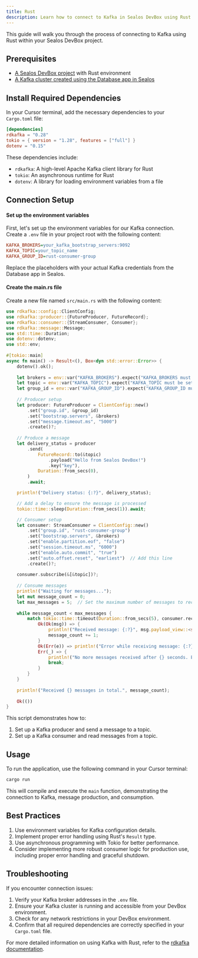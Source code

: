 ```yaml
---
title: Rust
description: Learn how to connect to Kafka in Sealos DevBox using Rust
---
```


This guide will walk you through the process of connecting to Kafka using Rust within your Sealos DevBox project.

## Prerequisites

- [A Sealos DevBox project](/docs/guides/fundamentals/create-a-project) with Rust environment
- [A Kafka cluster created using the Database app in Sealos](./)

## Install Required Dependencies

In your Cursor terminal, add the necessary dependencies to your `Cargo.toml` file:

```toml
[dependencies]
rdkafka = "0.28"
tokio = { version = "1.28", features = ["full"] }
dotenv = "0.15"
```

These dependencies include:
- `rdkafka`: A high-level Apache Kafka client library for Rust
- `tokio`: An asynchronous runtime for Rust
- `dotenv`: A library for loading environment variables from a file

## Connection Setup

<div className='fd-steps [&_h4]:fd-step'>

#### Set up the environment variables

First, let's set up the environment variables for our Kafka connection. Create a `.env` file in your project root with the following content:

```ini title=".env"
KAFKA_BROKERS=your_kafka_bootstrap_servers:9092
KAFKA_TOPIC=your_topic_name
KAFKA_GROUP_ID=rust-consumer-group
```

Replace the placeholders with your actual Kafka credentials from the Database app in Sealos.

#### Create the main.rs file

Create a new file named `src/main.rs` with the following content:

```rust
use rdkafka::config::ClientConfig;
use rdkafka::producer::{FutureProducer, FutureRecord};
use rdkafka::consumer::{StreamConsumer, Consumer};
use rdkafka::message::Message;
use std::time::Duration;
use dotenv::dotenv;
use std::env;
 
#[tokio::main]
async fn main() -> Result<(), Box<dyn std::error::Error>> {
    dotenv().ok();
 
    let brokers = env::var("KAFKA_BROKERS").expect("KAFKA_BROKERS must be set");
    let topic = env::var("KAFKA_TOPIC").expect("KAFKA_TOPIC must be set");
    let group_id = env::var("KAFKA_GROUP_ID").expect("KAFKA_GROUP_ID must be set");
 
    // Producer setup
    let producer: FutureProducer = ClientConfig::new()
        .set("group.id", &group_id)
        .set("bootstrap.servers", &brokers)
        .set("message.timeout.ms", "5000")
        .create()?;
 
    // Produce a message
    let delivery_status = producer
        .send(
            FutureRecord::to(&topic)
                .payload("Hello from Sealos DevBox!")
                .key("key"),
            Duration::from_secs(0),
        )
        .await;

    println!("Delivery status: {:?}", delivery_status);

    // Add a delay to ensure the message is processed
    tokio::time::sleep(Duration::from_secs(1)).await;

    // Consumer setup
    let consumer: StreamConsumer = ClientConfig::new()
        .set("group.id", "rust-consumer-group")
        .set("bootstrap.servers", &brokers)
        .set("enable.partition.eof", "false")
        .set("session.timeout.ms", "6000")
        .set("enable.auto.commit", "true")
        .set("auto.offset.reset", "earliest")  // Add this line
        .create()?;
 
    consumer.subscribe(&[&topic])?;
 
    // Consume messages
    println!("Waiting for messages...");
    let mut message_count = 0;
    let max_messages = 5;  // Set the maximum number of messages to receive
    
    while message_count < max_messages {
        match tokio::time::timeout(Duration::from_secs(5), consumer.recv()).await {
            Ok(Ok(msg)) => {
                println!("Received message: {:?}", msg.payload_view::<str>());
                message_count += 1;
            }
            Ok(Err(e)) => println!("Error while receiving message: {:?}", e),
            Err(_) => {
                println!("No more messages received after {} seconds. Exiting.", 5);
                break;
            }
        }
    }
    
    println!("Received {} messages in total.", message_count);
 
    Ok(())
}
```

This script demonstrates how to:

1. Set up a Kafka producer and send a message to a topic.
2. Set up a Kafka consumer and read messages from a topic.

</div>

## Usage

To run the application, use the following command in your Cursor terminal:

```bash
cargo run
```

This will compile and execute the `main` function, demonstrating the connection to Kafka, message production, and consumption.

## Best Practices

1. Use environment variables for Kafka configuration details.
2. Implement proper error handling using Rust's `Result` type.
3. Use asynchronous programming with Tokio for better performance.
4. Consider implementing more robust consumer logic for production use, including proper error handling and graceful shutdown.

## Troubleshooting

If you encounter connection issues:

1. Verify your Kafka broker addresses in the `.env` file.
2. Ensure your Kafka cluster is running and accessible from your DevBox environment.
3. Check for any network restrictions in your DevBox environment.
4. Confirm that all required dependencies are correctly specified in your `Cargo.toml` file.

For more detailed information on using Kafka with Rust, refer to the [rdkafka documentation](https://docs.rs/rdkafka).